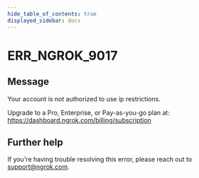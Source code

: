 ```yaml
---
hide_table_of_contents: true
displayed_sidebar: docs
---
```



# ERR_NGROK_9017

## Message

Your account is not authorized to use ip restrictions.

Upgrade to a Pro, Enterprise, or Pay-as-you-go plan at: https://dashboard.ngrok.com/billing/subscription

<ErrorDetails error="err_ngrok_9017" />

## Further help

If you're having trouble resolving this error, please reach out to [support@ngrok.com](mailto:support@ngrok.com?subject=Help%20with%20ERR_NGROK_9017).
